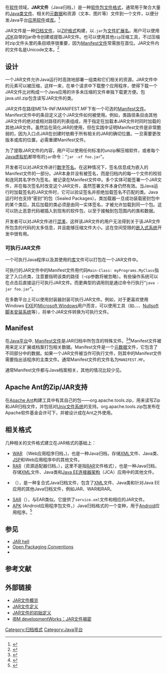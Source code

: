 {{NoteTA|G1=IT}}
{{Infobox file format
| name = Java ARchive
| icon = [[Image:Nuvola_mimetypes_java_jar.png|[[KDE]] JAR文件图标]]
| extension = <tt>.jar</tt>
| mime = application/java-archive<ref>{{cite web|title=File Extension .JAR Details|url=http://filext.com/file-extension/JAR|accessdate=29 November 2012|archive-date=2018-07-18|archive-url=https://web.archive.org/web/20180718093546/http://filext.com/file-extension/JAR|dead-url=no}}</ref><ref>{{cite web|title=MIME : Java Glossary|url=http://mindprod.com/jgloss/mime.html|accessdate=29 November 2012|archive-date=2019-03-21|archive-url=https://web.archive.org/web/20190321025246/http://mindprod.com/jgloss/mime.html|dead-url=no}}</ref>
| type code =
| uniform type = com.sun.java-archive
| owner = [[網景|網景]]、[[昇陽電腦|昇陽電腦]]、[[甲骨文公司|甲骨文公司]]
| genre = [[文件格式|文件格式]]、[[数据压缩|数据压缩]]
| container for =
| contained by =
| extended from = [[ZIP|ZIP]]
| extended to =
| standard =
}}

在[[软件|软件]]领域，'''JAR文件'''（Java归档，{{lang-en|'''J'''ava '''AR'''chive}}）是一种[[软件包格式|软件包]][[文件格式|文件格式]]，通常用于聚合大量的[[Java类文件|Java类文件]]、相关的[[元数据|元数据]]和资源（文本、图片等）文件到一个文件，以便分发Java平台[[应用软件|应用软件]]或[[函式庫|库]]。<ref>{{Cite web |url=http://java.sun.com/javase/6/docs/technotes/guides/jar/index.html |title=Java Archive (JAR) Files |accessdate=2014-05-10 |archive-date=2009-08-26 |archive-url=https://web.archive.org/web/20090826092325/http://java.sun.com/javase/6/docs/technotes/guides/jar/index.html |dead-url=no }}</ref>

JAR文件是一种[[归档文件|归档文件]]，以[[ZIP格式|ZIP格式]]构建，以<code>.jar</code>为[[文件扩展名|文件扩展名]]。用户可以使用[[JDK|JDK]]自带的jar命令创建或提取JAR文件。也可以使用其他<code>zip</code>压缩工具，不过压缩时zip文件头里的条目顺序很重要，因为[[Manifest文件|Manifest文件]]常需放在首位。JAR文件内的文件名是Unicode文本。<ref>{{Cite web |url=http://download.java.net/jdk8/docs/technotes/guides/jar/jar.html#JAR_Index |title=存档副本 |accessdate=2014-05-10 |archive-date=2013-01-08 |archive-url=https://web.archive.org/web/20130108105404/http://download.java.net/jdk8/docs/technotes/guides/jar/jar.html#JAR_Index |dead-url=yes }}</ref>

== 设计 ==

一个JAR文件允许Java运行时高效地部署一组类和它们相关的资源。JAR文件中的元素可以被压缩，这样一来，在单个请求中下载整个应用程序，使得下载一个JAR文件比对构成一个Java应用的许多未压缩的文件单独下载更方便。包java.util.zip包含读写JAR文件的类。 

JAR文件在路径META-INF/MANIFEST.MF下有一个可选的[[清单文件|Manifest文件]]。Manifest文件中的条目定义这个JAR文件如何被使用。例如，类路径条目由其他JAR文件的绝对或相对路径的列表组成，用于指定在加载本JAR文件时同时加载的其他JAR文件。虽然旨在简化JAR的使用，但在实践中证明Manifest文件是非常脆弱的，因为入口点JAR在创建时依赖于所有相关的JAR的确切位置。一旦需要更改版本或库的位置，必需重建Manifest文件。

为了提取JAR文件的内容，用户可以使用任何标准的unzip解压缩软件，或者每个[[Java虚拟机|Java虚拟机]]都带有的<code>jar</code>命令：“<code>jar -xf foo.jar</code>”。

开发者可以对JAR文件进行[[数字签名|数字签名]]。在这种情况下，签名信息成为嵌入的Manifest文件的一部分。JAR本身并没有被签名，而是归档内的每一个文件的校验和连同其名字作为签名，被记录在Manifest文件中。多个实体可能签署一个JAR文件，并在每次签名时改变这个JAR文件，虽然签署文件本身仍然有效。当Java运行时加载签名的JAR文件时，它可以验证签名并拒绝加载签名不匹配的类。Java运行时也支持“密封”的包（Sealed Packages）。类加载器一旦成功装载密封包中的某个类后，其后加载的类必须是由同一实体签名，才被允许加载到同一个包。这可以防止恶意代码被插入到现有的软件包，以至于接触到包范围内的类和数据。

开发者可以对JAR文件进行[[代码混淆|混淆]]，这样该JAR文件的用户无法得到关于该JAR文件所包含的代码的太多信息，并且能够压缩文件大小。这在空间受限的[[嵌入式系统|嵌入式系统]]开发中很有用。

=== 可执行JAR文件 ===
一个可执行Java程序以及其使用的[[函式庫|库]]文件可以打包在一个JAR文件中。

可执行的JAR文件中的Manifest文件用代码<code>Main-Class: myPrograms.MyClass</code>指定了入口点类，注意要指明该类的路径（-cp参数将被忽略）。有些操作系统可以在点击后直接运行可执行JAR文件。而更典型的调用则是通过命令行执行“<code>java -jar foo.jar</code>”。

在多数平台上可以使用封装器封装可执行JAR文件。例如，对于更喜欢使用Windows [[EXE|EXE]]的[[Microsoft_Windows|Microsoft Windows]]用户而言，可以使用工具（如{{tsl|en|JSmooth}}、{{tsl|en|Launch4J}}、{{tsl|en|WinRun4J}}、[[Nullsoft脚本安装系统|Nullsoft脚本安装系统]]等），将单个JAR文件转换为可执行文件。

== Manifest ==
{{Main|Manifest文件}}
在[[Java平臺|Java平台]]中, [[Manifest文件|Manifest文件]]是JAR归档中所包含的特殊文件。<ref>{{cite web |url=http://java.sun.com/developer/Books/javaprogramming/JAR/basics/manifest.html |title=Understanding the Manifest |publisher=Java.sun.com |date=2003-03-21 |accessdate=2012-07-31 |archive-date=2012-06-26 |archive-url=https://web.archive.org/web/20120626125503/http://java.sun.com/developer/Books/javaprogramming/JAR/basics/manifest.html |dead-url=no }}</ref><ref>{{cite web |url=http://download.oracle.com/javase/6/docs/technotes/guides/jar/jar.html#JAR%20Manifest |title=JAR File Specification |publisher=Download.oracle.com |date= |accessdate=2012-07-31 |archive-date=2011-11-02 |archive-url=https://web.archive.org/web/20111102065209/http://download.oracle.com/javase/6/docs/technotes/guides/jar/jar.html#JAR%20Manifest |dead-url=no }}</ref>Manifest文件被用来定义扩展或档案打包相关数据。Manifest文件是一个[[元数据|元数据]]文件，它包含了不同部分中的{{tsl|en|Attribute–value pair|键-值对}}数据。如果一个JAR文件被当作可执行文件，则其中的Manifest文件需要指出该程序的主类文件。通常Manifest文件的文件名为<code>MANIFEST.MF</code>。

通常Manifest文件都与Java档案相关，其他的情况比较少见。

== Apache Ant的Zip/JAR支持 ==
在[[Apache_Ant|Apache Ant]]构建工具中有其自己的包——org.apache.tools.zip，用来读写Zip和JAR归档文件，并包括对[[Unix|Unix]][[文件系统|文件系统]]的支持。org.apache.tools.zip包发布在Apache软件基金会许可下，并被设计成在Ant之外使用。

== 相关格式 ==
几种相关的文件格式建立在JAR格式的基础上：

* [[WAR_(文件格式)|WAR]] （Web应用程序归档，{{lang-en|Web application archive}})，也是一种Java归档，存储[[XML|XML]]文件、Java类、[[JSP|JSP]]和Web应用程序中的其他文件。
* [[Java_EE连接器架构|RAR]]（资源适配器归档，{{lang-en|Resource adapter archive}}），这里不是指[[RAR|RAR]]文件格式），也是一种Java归档，存储[[XML|XML]]文件、Java类和[[Java_EE连接器架构|Java EE连接器架构]]（JCA）应用中的其他文件。
* {{tsl|en|EAR (file format)|EAR (文件格式)}} （{{lang-en|Enterprise archive}}），是一种复合式Java归档文件，包含了[[XML|XML]]文件、Java类和针对Java EE应用的其他Java归档文件，例如JAR、WAR和RAR。
* [[SAR|SAR]]（{{lang-en|Service archive}}），与EAR类似。它提供了<tt>service.xml</tt>文件和相应的JAR文件。
* [[APK|APK]] (Android应用程序包文件，{{lang-en|Android application package}}）Java归档格式的一个变种，用于[[Android|Android]]应用程序。<ref>{{Cite web |url=http://developer.android.com/guide/appendix/glossary.html |title=Android Developer's Guide |accessdate=2014-05-10 |archive-date=2017-11-10 |archive-url=https://web.archive.org/web/20171110232318/https://developer.android.com/guide/appendix/glossary.html |dead-url=no }}</ref>

== 参见 ==
{{Portal|Java}}
* [[Java类加载器#JAR地狱|JAR hell]]
* [[Open_Packaging_Conventions|Open Packaging Conventions]]
* {{tsl|en|JAD (file format)|Java应用程序描述符}}

== 参考文献 ==
{{reflist}}

== 外部链接 ==
* [http://download.oracle.com/javase/6/docs/technotes/guides/jar/jarGuide.html JAR文件概览] {{Wayback|url=http://download.oracle.com/javase/6/docs/technotes/guides/jar/jarGuide.html |date=20111109013550 }}
* [http://download.oracle.com/javase/6/docs/technotes/guides/jar/jar.html JAR文件定义] {{Wayback|url=http://download.oracle.com/javase/6/docs/technotes/guides/jar/jar.html |date=20111102065209 }}
* [http://www.cse.yorku.ca/tech/other/jdk1.2.1/docs/guide/jar/manifest.html JAR文件的初始定义] {{Wayback|url=http://www.cse.yorku.ca/tech/other/jdk1.2.1/docs/guide/jar/manifest.html |date=20200217023908 }}
* [http://www.ibm.com/developerworks/cn/java/j-jar/ IBM developmentWorks：JAR文件揭密] {{Wayback|url=http://www.ibm.com/developerworks/cn/java/j-jar/ |date=20161230001303 }}

{{Archive formats}}
{{Compression Software Implementations}}

[[Category:归档格式|Category:归档格式]]
[[Category:Java平台|Category:Java平台]]